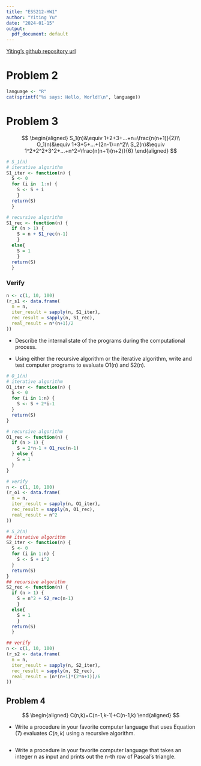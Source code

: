 ```yaml
---
title: "ESS212-HW1"
author: "Yiting Yu"
date: "2024-01-15"
output:
  pdf_document: default
---
```


[Yiting's github repository url](https://github.com/yitingyuu/ESS212_W24_yitingyuu.git)

# Problem 2
```r
language <- "R"
cat(sprintf("%s says: Hello, World!\n", language))
```

# Problem 3

$$
\begin{aligned}
S_1(n)&\equiv 1+2+3+...+n=\frac{n(n+1)}{2}\\
O_1(n)&\equiv 1+3+5+...+(2n-1)=n^2\\
S_2(n)&\equiv 1^2+2^2+3^2+...+n^2=\frac{n(n+1)(n+2)}{6}
\end{aligned}
$$

```r
# S_1(n)
# iterative algorithm
S1_iter <- function(n) {
  S <- 0
  for (i in  1:n) {
    S <- S + i
    }
  return(S) 
  }

# recursive algorithm
S1_rec <- function(n) {
  if (n > 1) {
    S = n + S1_rec(n-1)
    }
  else{
    S = 1
    }
  return(S) 
  }
```

### Verify
```r
n <- c(1, 10, 100)
(r_s1 <- data.frame(
  n = n,
  iter_result = sapply(n, S1_iter),
  rec_result = sapply(n, S1_rec),
  real_result = n*(n+1)/2
))
```

* Describe the internal state of the programs during the computational process. 

* Using either the recursive algorithm or the iterative algorithm, write and test computer programs to evaluate O1(n) and S2(n).

```r
# O_1(n)
# iterative algorithm
O1_iter <- function(n) {
  S <- 0
  for (i in 1:n) {
    S <- S + 2*i-1
  }
  return(S)
}

# recursive algorithm
O1_rec <- function(n) {
  if (n > 1) {
    S = 2*n-1 + O1_rec(n-1)
  } else {
    S = 1
  }
}

# verify
n <- c(1, 10, 100)
(r_o1 <- data.frame(
  n = n,
  iter_result = sapply(n, O1_iter),
  rec_result = sapply(n, O1_rec),
  real_result = n^2
))
```

```r
# S_2(n)
## iterative algorithm
S2_iter <- function(n) {
  S <- 0
  for (i in 1:n) {
    S <- S + i^2
  }
  return(S)
}
## recursive algorithm
S2_rec <- function(n) {
  if (n > 1) {
    S = n^2 + S2_rec(n-1)
    }
  else{
    S = 1
    }
  return(S) 
  }

## verify
n <- c(1, 10, 100)
(r_s2 <- data.frame(
  n = n,
  iter_result = sapply(n, S2_iter),
  rec_result = sapply(n, S2_rec),
  real_result = (n*(n+1)*(2*n+1))/6
))
```

## Problem 4

$$
\begin{aligned}
C(n,k)=C(n-1,k-1)+C(n-1,k)
\end{aligned}
$$

* Write a procedure in your favorite computer language that uses Equation (7) evaluates $C(n, k)$ using a recursive algorithm.

```r

```

* Write a procedure in your favorite computer language that takes an integer n as input and prints out the n-th row of Pascal’s triangle.

```r

```